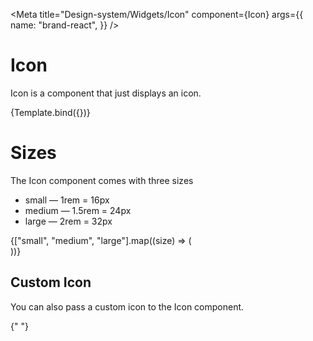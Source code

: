 
<Meta
  title="Design-system/Widgets/Icon"
  component={Icon}
  args={{
    name: "brand-react",
  }}
/>


# Icon

Icon is a component that just displays an icon.

<Canvas>
  <Story name="Icon">{Template.bind({})}</Story>
</Canvas>

<ArgsTable story="Icon" of={Icon} />

# Sizes

The Icon component comes with three sizes

- small — 1rem = 16px
- medium — 1.5rem = 24px
- large — 2rem = 32px

<Story name="Size">
  <div style={{ display: "flex", gap: "10px", flexWrap: "wrap" }}>
    {["small", "medium", "large"].map((size) => (
      <div key={size}>
        <Icon size={size} name="home" />
      </div>
    ))}
  </div>
</Story>

## Custom Icon

You can also pass a custom icon to the Icon component.

{" "}
<Story name="Custom Icon">
  <Icon icon={EmotionHappyLineIcon} />
</Story>
